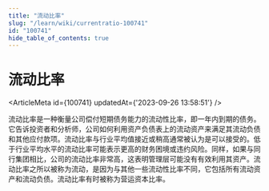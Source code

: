 ```yaml
---
title: "流动比率"
slug: "/learn/wiki/currentratio-100741"
id: "100741"
hide_table_of_contents: true
---
```



# 流动比率

<ArticleMeta id={100741} updatedAt={'2023-09-26 13:58:51'} />
<div className='border-solid border-b border-t-0 my-4 border-[var(--ifm-color-gray-300)]' />

流动比率是一种衡量公司偿付短期债务能力的流动性比率，即一年内到期的债务。它告诉投资者和分析师，公司如何利用资产负债表上的流动资产来满足其流动负债和其他应付款项。流动比率与行业平均值接近或稍高通常被认为是可以接受的。低于行业平均水平的流动比率可能表示更高的财务困境或违约风险。同样，如果与同行集团相比，公司的流动比率非常高，这表明管理层可能没有有效利用其资产。流动比率之所以被称为流动，是因为与其他一些流动性比率不同，它包括所有流动资产和流动负债。流动比率有时被称为营运资本比率。
